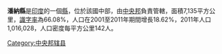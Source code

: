 '''潘納縣'''是[[印度|印度]]的一個[[縣|縣]]，位於該國中部，由[[中央邦|中央邦]]負責管轄，面積7,135平方公里，[[識字率|識字率]]為66.08%，人口在2001至2011年期間增長18.62%，2011年人口1,016,028，人口密度每平方公里142人。

{{coord|24|43|12|N|80|10|48|E|region:IN-MP_type:adm2nd_source:kolossus-nowiki|display=title}}

{{印度行政区划小作品}}
[[Category:中央邦辖县|Category:中央邦辖县]]